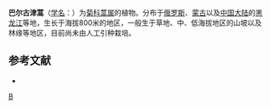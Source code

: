 {{Speciesbox
| taxon = Artemisia bargusinensis
| binomial_authority = Spreng.
}}

'''巴尔古津蒿'''（[[学名|学名]]：{{lang|la|''Artemisia bargusinensis''}}）为[[菊科|菊科]][[蒿属|蒿属]]的植物。分布于[[俄罗斯|俄罗斯]]、[[蒙古|蒙古]]以及[[中国大陆|中国大陆]]的[[黑龙江|黑龙江]]等地，生长于海拔800米的地区，一般生于草地、中、低海拔地区的山坡以及林缘等地区，目前尚未由人工引种栽培。

== 参考文献 ==
<div class="references-small">
* {{cite web| url =http://www.bioinfo.cn/db05/KmzwSpecies.php?action=view&id=4087| title =巴尔古津蒿| work =《中国高等植物数据库全库》| publisher =中国科学院微生物研究所| author =昆明植物研究所| accessdate =2009-02-24| deadurl =yes| archiveurl =https://web.archive.org/web/20160305001959/http://www.bioinfo.cn/db05/KmzwSpecies.php?action=view&id=4087| archivedate =2016-03-05}}
</div>
{{Taxonbar|from=Q11058838}}

[[Category:蒿属|B]]